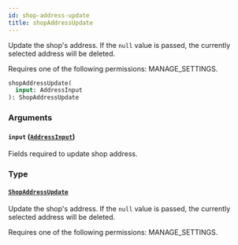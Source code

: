```yaml
---
id: shop-address-update
title: shopAddressUpdate
---
```


Update the shop's address. If the `null` value is passed, the currently selected address will be deleted.

Requires one of the following permissions: MANAGE_SETTINGS.

```graphql
shopAddressUpdate(
  input: AddressInput
): ShopAddressUpdate
```

### Arguments

#### `input` ([`AddressInput`](../../../developer/api-reference/inputs/address-input))

Fields required to update shop address.

### Type

#### [`ShopAddressUpdate`](../../../developer/api-reference/objects/shop-address-update)

Update the shop's address. If the `null` value is passed, the currently selected address will be deleted.

Requires one of the following permissions: MANAGE_SETTINGS.
